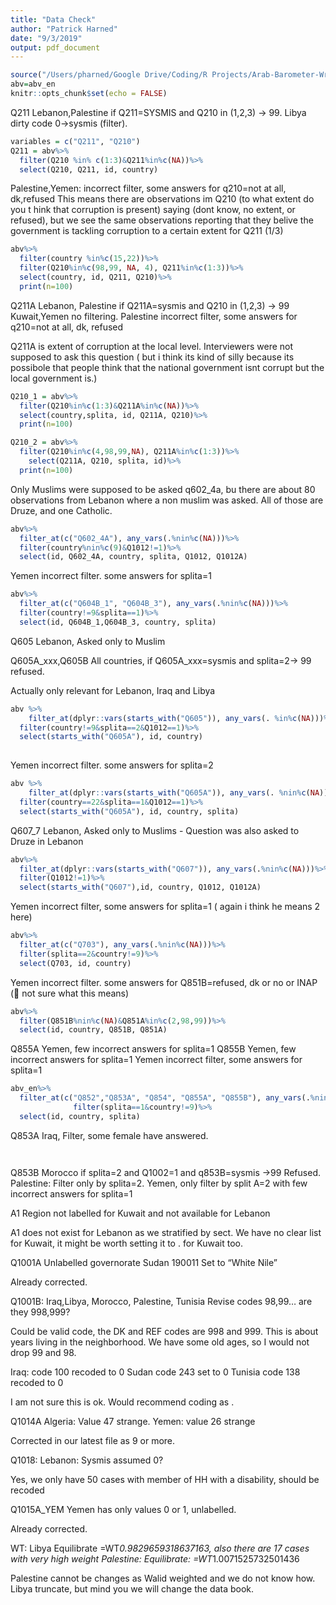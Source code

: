 ```yaml
---
title: "Data Check"
author: "Patrick Harned"
date: "9/3/2019"
output: pdf_document
---
```


```r
source("/Users/pharned/Google Drive/Coding/R Projects/Arab-Barometer-Wraps/Functions.R")
abv=abv_en
knitr::opts_chunk$set(echo = FALSE)
```








Q211 Lebanon,Palestine if Q211=SYSMIS and Q210 in (1,2,3) -> 99. Libya dirty code 0->sysmis (filter). 

```r
variables = c("Q211", "Q210")
Q211 = abv%>%
  filter(Q210 %in% c(1:3)&Q211%in%c(NA))%>%
  select(Q210, Q211, id, country)
```
Palestine,Yemen: incorrect filter, some answers for q210=not at all, dk,refused
This means there are observations im Q210 (to what extent do you t hink that corruption is present) saying (dont know, no extent, or refused), but we see the same observations reporting that they belive the government is tackling corruption to a certain extent for Q211 (1/3)

```r
abv%>%
  filter(country %in%c(15,22))%>%
  filter(Q210%in%c(98,99, NA, 4), Q211%in%c(1:3))%>%
  select(country, id, Q211, Q210)%>%
  print(n=100)
```

Q211A Lebanon, Palestine if Q211A=sysmis and Q210 in (1,2,3) -> 99 Kuwait,Yemen no filtering. Palestine incorrect filter, some answers for q210=not at all, dk, refused

Q211A is extent of corruption at the local level. Interviewers were not supposed to ask this question ( but i think its kind of silly because its possibole that people think that the national government isnt corrupt but the local government is.)



```r
Q210_1 = abv%>%
  filter(Q210%in%c(1:3)&Q211A%in%c(NA))%>%
  select(country,splita, id, Q211A, Q210)%>%
  print(n=100)

Q210_2 = abv%>%
  filter(Q210%in%c(4,98,99,NA), Q211A%in%c(1:3))%>%
    select(Q211A, Q210, splita, id)%>%
  print(n=100)

```



Only Muslims were supposed to be asked q602_4a, bu there are about 80 observations from Lebanon where a non muslim was asked. All of those are Druze, and one Catholic.
```r
abv%>%
  filter_at(c("Q602_4A"), any_vars(.%nin%c(NA)))%>%
  filter(country%nin%c(9)&Q1012!=1)%>%
  select(id, Q602_4A, country, splita, Q1012, Q1012A)
```




Yemen incorrect filter. some answers for splita=1
```r

abv%>%
  filter_at(c("Q604B_1", "Q604B_3"), any_vars(.%nin%c(NA)))%>%
  filter(country!=9&splita==1)%>%
  select(id, Q604B_1,Q604B_3, country, splita)
```


Q605 Lebanon, Asked only to Muslim

Q605A_xxx,Q605B All countries, if Q605A_xxx=sysmis and splita=2-> 99 refused.

Actually only  relevant for Lebanon, Iraq and Libya


```r

abv %>% 
    filter_at(dplyr::vars(starts_with("Q605")), any_vars(. %in%c(NA)))%>%
  filter(country!=9&splita==2&Q1012==1)%>%
  select(starts_with("Q605A"), id, country)
  


```
Yemen incorrect filter. some answers for splita=2
```r
abv %>% 
    filter_at(dplyr::vars(starts_with("Q605A")), any_vars(. %nin%c(NA)))%>%
  filter(country==22&splita==1&Q1012==1)%>%
  select(starts_with("Q605A"), id, country, splita)
```



Q607_7 Lebanon, Asked only to Muslims - Question was also asked to Druze in Lebanon 


```r
abv%>%
  filter_at(dplyr::vars(starts_with("Q607")), any_vars(.%nin%c(NA)))%>%
  filter(Q1012!=1)%>%
  select(starts_with("Q607"),id, country, Q1012, Q1012A) 
```

Yemen incorrect filter, some answers for splita=1 ( again i think he means 2 here)

```r
abv%>%
  filter_at(c("Q703"), any_vars(.%nin%c(NA)))%>%
  filter(splita==2&country!=9)%>%
  select(Q703, id, country)
```
 Yemen incorrect filter. some answers for Q851B=refused, dk or no or INAP ( not sure what this means)
```r

abv%>%
  filter(Q851B%nin%c(NA)&Q851A%in%c(2,98,99))%>%
  select(id, country, Q851B, Q851A)

```
Q855A  Yemen, few incorrect answers for splita=1
Q855B Yemen, few incorrect answers for splita=1
Yemen incorrect filter, some answers for splita=1
```r
abv_en%>%
  filter_at(c("Q852","Q853A", "Q854", "Q855A", "Q855B"), any_vars(.%nin%c(NA)))%>%
              filter(splita==1&country!=9)%>%
  select(id, country, splita)
```


 Q853A Iraq, Filter, some female have answered. 
```r

```


```r

```
Q853B Morocco if splita=2 and Q1002=1 and q853B=sysmis ->99 Refused.  Palestine: Filter only by splita=2. Yemen, only filter by split A=2 with few incorrect answers for splita=1

A1 Region not labelled for Kuwait and not available for Lebanon

A1 does not exist for Lebanon as we stratified by sect. We have no clear list for Kuwait, it might be worth setting it to . for Kuwait too. 


Q1001A Unlabelled governorate Sudan 190011 Set to "White Nile"

Already corrected. 


Q1001B: Iraq,Libya, Morocco, Palestine, Tunisia Revise codes 98,99... are they 998,999?

Could be valid code, the DK and REF codes are 998 and 999. This is about years living in the neighborhood. We have some old ages, so I would not drop 99 and 98. 

Iraq: code 100 recoded to 0
Sudan code 243 set to 0
Tunisia code 138 recoded to 0

I am not sure this is ok. Would recommend coding as .

Q1014A Algeria: Value 47 strange. Yemen: value 26 strange

Corrected in our latest file as 9 or more. 

Q1018: Lebanon: Sysmis assumed 0?

Yes, we only have 50 cases with member of HH with a disability, should be recoded

Q1015A_YEM Yemen has only values 0 or 1, unlabelled.

Already corrected. 

WT:
Libya Equilibrate =WT*0.9829659318637163, also there are 17 cases with very high weight
Palestine: Equilibrate: =WT*1.0071525732501436

Palestine cannot be changes as Walid weighted and we do not know how. Libya truncate, but mind you we will change the data book. 



